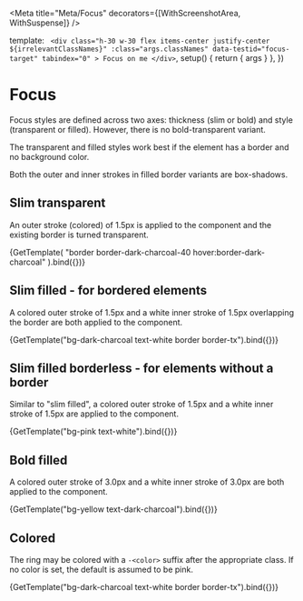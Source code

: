 

<Meta title="Meta/Focus" decorators={[WithScreenshotArea, WithSuspense]} />

  template: `
    <div
      class="h-30 w-30 flex items-center justify-center ${irrelevantClassNames}"
      :class="args.classNames"
      data-testid="focus-target"
      tabindex="0"
    >
      Focus on me
    </div>`,
  setup() {
    return { args }
  },
})

# Focus

Focus styles are defined across two axes: thickness (slim or bold) and style
(transparent or filled). However, there is no bold-transparent variant.

The transparent and filled styles work best if the element has a border and no
background color.

Both the outer and inner strokes in filled border variants are box-shadows.

## Slim transparent

An outer stroke (colored) of 1.5px is applied to the component and the existing
border is turned transparent.

<Canvas>
  <Story name="Slim transparent" args={{ classNames: ["focus-slim-tx"] }}>
    {GetTemplate(
      "border border-dark-charcoal-40 hover:border-dark-charcoal"
    ).bind({})}
  </Story>
</Canvas>

## Slim filled - for bordered elements

A colored outer stroke of 1.5px and a white inner stroke of 1.5px overlapping
the border are both applied to the component.

<Canvas>
  <Story name="Slim filled" args={{ classNames: ["focus-slim-filled"] }}>
    {GetTemplate("bg-dark-charcoal text-white border border-tx").bind({})}
  </Story>
</Canvas>

## Slim filled borderless - for elements without a border

Similar to "slim filled", a colored outer stroke of 1.5px and a white inner
stroke of 1.5px are applied to the component.

<Canvas>
  <Story
    name="Slim filled borderless"
    args={{ classNames: ["focus-slim-borderless-filled"] }}
  >
    {GetTemplate("bg-pink text-white").bind({})}
  </Story>
</Canvas>

## Bold filled

A colored outer stroke of 3.0px and a white inner stroke of 3.0px are both
applied to the component.

<Canvas>
  <Story name="Bold filled" args={{ classNames: ["focus-bold-filled"] }}>
    {GetTemplate("bg-yellow text-dark-charcoal").bind({})}
  </Story>
</Canvas>

## Colored

The ring may be colored with a `-<color>` suffix after the appropriate class. If
no color is set, the default is assumed to be pink.

<Canvas>
  <Story
    name="Colored"
    args={{ classNames: ["focus-slim-tx-yellow"] }}
    parameters={{ backgrounds: { default: "Dark charcoal" } }}
  >
    {GetTemplate("bg-dark-charcoal text-white border border-tx").bind({})}
  </Story>
</Canvas>
